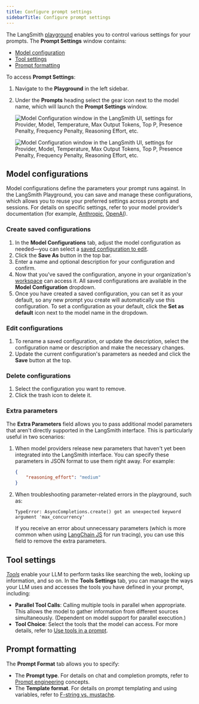 ```yaml
---
title: Configure prompt settings
sidebarTitle: Configure prompt settings
---
```


The LangSmith [playground](/langsmith/prompt-engineering-concepts#prompt-playground) enables you to control various settings for your prompts. The **Prompt Settings** window contains:

- [Model configuration](#model-configurations)
- [Tool settings](#tool-settings)
- [Prompt formatting](#prompt-formatting)

To access **Prompt Settings**:

1. Navigate to the **Playground** in the left sidebar.
1. Under the **Prompts** heading select the gear <Icon icon="gear" iconType="solid" /> icon next to the model name, which will launch the **Prompt Settings** window.

    <img
        className="block dark:hidden"
        src="/langsmith/images/model-config-light.png"
        alt="Model Configuration window in the LangSmith UI, settings for Provider, Model, Temperature, Max Output Tokens, Top P, Presence Penalty, Frequency Penalty, Reasoning Effort, etc."
    />

    <img
        className="hidden dark:block"
        src="/langsmith/images/model-config-dark.png"
        alt="Model Configuration window in the LangSmith UI, settings for Provider, Model, Temperature, Max Output Tokens, Top P, Presence Penalty, Frequency Penalty, Reasoning Effort, etc."
    />

## Model configurations

Model configurations define the parameters your prompt runs against. In the LangSmith Playground, you can save and manage these configurations, which allows you to reuse your preferred settings across prompts and sessions. For details on specific settings, refer to your model provider’s documentation (for example, [Anthropic](https://docs.claude.com/en/api/messages), [OpenAI](https://platform.openai.com/docs/api-reference/responses/create)).

### Create saved configurations

1. In the **Model Configurations** tab, adjust the model configuration as needed—you can select a [saved configuration to edit](#edit-configurations).
1. Click the **Save As** button in the top bar.
1. Enter a name and optional description for your configuration and confirm.
1. Now that you've saved the configuration, anyone in your organization's [workspace](/langsmith/administration-overview#workspaces) can access it. All saved configurations are available in the **Model Configuration** dropdown.
1. Once you have created a saved configuration, you can set it as your default, so any new prompt you create will automatically use this configuration. To set a configuration as your default, click the **Set as default** <Icon icon="thumbtack" iconType="solid" /> icon next to the model name in the dropdown.

### Edit configurations

1. To rename a saved configuration, or update the description, select the configuration name or description and make the necessary changes.
1. Update the current configuration's parameters as needed and click the **Save** button at the top.

### Delete configurations

1. Select the configuration you want to remove.
1. Click the trash <Icon icon="trash" iconType="solid" /> icon to delete it.

### Extra parameters

The **Extra Parameters** field allows you to pass additional model parameters that aren't directly supported in the LangSmith interface. This is particularly useful in two scenarios:

1. When model providers release new parameters that haven't yet been integrated into the LangSmith interface. You can specify these parameters in JSON format to use them right away. For example:

    ```json
    {
        "reasoning_effort": "medium"
    }
    ```

1. When troubleshooting parameter-related errors in the playground, such as:

    ```
    TypeError: AsyncCompletions.create() got an unexpected keyword argument 'max_concurrency'
    ```

    If you receive an error about unnecessary parameters (which is more common when using [LangChain JS](/oss/python/javascript/langchain/overview) for run tracing), you can use this field to remove the extra parameters.

## Tool settings

[_Tools_](/langsmith/prompt-engineering-concepts#tools) enable your LLM to perform tasks like searching the web, looking up information, and so on. In the **Tools Settings** tab, you can manage the ways your LLM uses and accesses the tools you have defined in your prompt, including:

- **Parallel Tool Calls**: Calling multiple tools in parallel when appropriate. This allows the model to gather information from different sources simultaneously. (Dependent on model support for parallel execution.)
- **Tool Choice**: Select the tools that the model can access. For more details, refer to [Use tools in a prompt](/langsmith/use-tools).

## Prompt formatting

The **Prompt Format** tab allows you to specify:

- The **Prompt type**. For details on chat and completion prompts, refer to [Prompt engineering](/langsmith/prompt-engineering-concepts#chat-vs-completion) concepts.
- The **Template format**. For details on prompt templating and using variables, refer to [F-string vs. mustache](/langsmith/prompt-engineering-concepts##f-string-vs-mustache).
